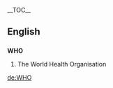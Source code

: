 {{wikipedia}}
__TOC__
==English==
=== {{acronym}} ===
'''WHO'''
#The World Health Organisation

[[de:WHO]]